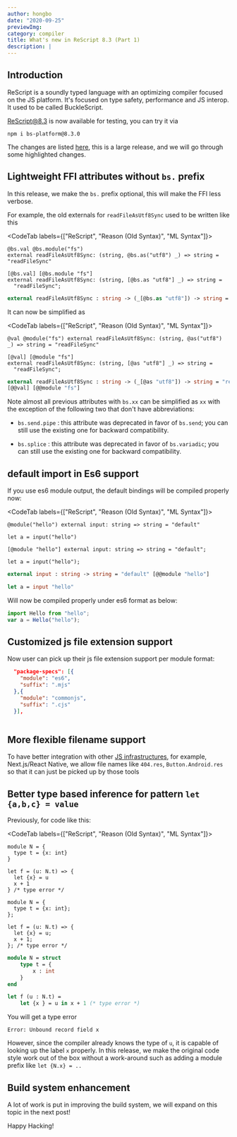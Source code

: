 ```yaml
---
author: hongbo
date: "2020-09-25" 
previewImg:
category: compiler
title: What's new in ReScript 8.3 (Part 1)
description: |
---
```


## Introduction

ReScript is a soundly typed language with an optimizing compiler focused on the JS platform. 
It's focused on type safety, performance and JS interop. It used to be called BuckleScript.

[ReScript@8.3](https://www.npmjs.com/package/bs-platform/v/8.3.0) is now available for testing, you can try it via

```
npm i bs-platform@8.3.0
```

The changes are listed [here](https://github.com/rescript-lang/rescript-compiler/blob/master/Changes.md#83), this is a large release,  and we will go through some highlighted changes.



## Lightweight FFI attributes without `bs.` prefix

In this release, we make the `bs.` prefix optional, this will make the FFI less verbose.

For example, the old externals for `readFileAsUtf8Sync` used to be written like this


<CodeTab labels={["ReScript", "Reason (Old Syntax)", "ML Syntax"]}>

```res
@bs.val @bs.module("fs")
external readFileAsUtf8Sync: (string, @bs.as("utf8") _) => string = "readFileSync"
```
```reason
[@bs.val] [@bs.module "fs"]
external readFileAsUtf8Sync: (string, [@bs.as "utf8"] _) => string =
  "readFileSync";
```
```ocaml
external readFileAsUtf8Sync : string -> (_[@bs.as "utf8"]) -> string = "readFileSync" [@@bs.val] [@@bs.module "fs"]
```

</CodeTab>

It can now be simplified as 

<CodeTab labels={["ReScript", "Reason (Old Syntax)", "ML Syntax"]}>

```res
@val @module("fs") external readFileAsUtf8Sync: (string, @as("utf8") _) => string = "readFileSync"
```
```reason
[@val] [@module "fs"]
external readFileAsUtf8Sync: (string, [@as "utf8"] _) => string =
  "readFileSync";
```
```ocaml
external readFileAsUtf8Sync : string -> (_[@as "utf8"]) -> string = "readFileSync" 
[@@val] [@@module "fs"]
```

</CodeTab>

Note almost all previous attributes with `bs.xx` can be simplified as `xx` 
with the exception of the following two that don't have abbreviations:

- `bs.send.pipe` : this attribute was deprecated in favor of `bs.send`; you can still use the existing one for backward compatibility.

- `bs.splice` : this attribute was deprecated in favor of `bs.variadic`; you can still use the existing one for 
backward compatibility.


## default import in Es6 support

If you use es6 module output, the default bindings will be compiled properly now:

<CodeTab labels={["ReScript", "Reason (Old Syntax)", "ML Syntax"]}>

```res
@module("hello") external input: string => string = "default"

let a = input("hello")
```
```reason
[@module "hello"] external input: string => string = "default";

let a = input("hello");
```
```ocaml
external input : string -> string = "default" [@@module "hello"]

let a = input "hello"
```

</CodeTab>

Will now be compiled properly under es6 format as below:

```js
import Hello from "hello";
var a = Hello("hello");
```


## Customized js file extension support

Now user can pick up their js file extension support per module format:

```json
  "package-specs": [{
    "module": "es6",
    "suffix": ".mjs"
  },{
    "module": "commonjs",
    "suffix": ".cjs"
  }],
  
```

## More flexible filename support

To have better integration with other [JS infrastructures](https://github.com/rescript-lang/rescript-compiler/issues/4624), 
for example, Next.js/React Native, we allow file names like `404.res`, 
`Button.Android.res` so that it can just be picked up by those tools



## Better type based inference for pattern `let {a,b,c} = value`

Previously, for code like this:

<CodeTab labels={["ReScript", "Reason (Old Syntax)", "ML Syntax"]}>

```res
module N = {
  type t = {x: int}
}

let f = (u: N.t) => {
  let {x} = u
  x + 1
} /* type error */
```
```reason
module N = {
  type t = {x: int};
};

let f = (u: N.t) => {
  let {x} = u;
  x + 1;
}; /* type error */
```
```ocaml
module N = struct 
    type t = {
        x : int 
    }
end

let f (u : N.t) = 
    let {x } = u in x + 1 (* type error *)
```

</CodeTab>

You will get a type error

```
Error: Unbound record field x
```

However, since the compiler already knows the type of `u`, it is capable of looking up the label `x` properly. 
In this release, we make the original code style work out of the box without a work-around such as adding a module prefix 
like `let {N.x} = ..`

## Build system enhancement 

A lot of work is put in improving the build system, we will expand on this topic in the next post!

Happy Hacking!
